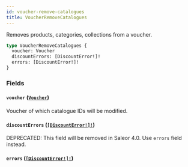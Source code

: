 ```yaml
---
id: voucher-remove-catalogues
title: VoucherRemoveCatalogues
---
```


Removes products, categories, collections from a voucher.

```graphql
type VoucherRemoveCatalogues {
  voucher: Voucher
  discountErrors: [DiscountError!]!
  errors: [DiscountError!]!
}
```

### Fields

#### `voucher` ([`Voucher`](../../../developer/api-reference/objects/voucher))

Voucher of which catalogue IDs will be modified.

#### `discountErrors` ([`[DiscountError!]!`](../../../developer/api-reference/objects/discount-error))

<span class="badge badge--warning">DEPRECATED: This field will be removed in Saleor 4.0. Use `errors` field instead.</span>

#### `errors` ([`[DiscountError!]!`](../../../developer/api-reference/objects/discount-error))
